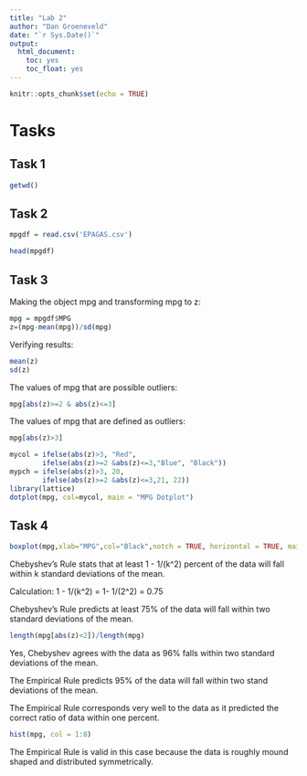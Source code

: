 ```yaml
---
title: "Lab 2"
author: "Dan Groeneveld"
date: "`r Sys.Date()`"
output:
  html_document:
    toc: yes
    toc_float: yes
---
```


```r
knitr::opts_chunk$set(echo = TRUE)
```

# Tasks

## Task 1

```r
getwd()
```

## Task 2
```r
mpgdf = read.csv('EPAGAS.csv')

head(mpgdf)

```

## Task 3

Making the object mpg and transforming mpg to z:
```r
mpg = mpgdf$MPG
z=(mpg-mean(mpg))/sd(mpg)
```

Verifying results:
```r
mean(z)
sd(z)
```



The values of mpg that are possible outliers:
```r
mpg[abs(z)>=2 & abs(z)<=3]
```

The values of mpg that are defined as outliers:
```r
mpg[abs(z)>3]
```

```r
mycol = ifelse(abs(z)>3, "Red",
        ifelse(abs(z)>=2 &abs(z)<=3,"Blue", "Black"))
mypch = ifelse(abs(z)>3, 20,
        ifelse(abs(z)>=2 &abs(z)<=3,21, 22))
library(lattice)
dotplot(mpg, col=mycol, main = "MPG Dotplot")
```


## Task 4

```r
boxplot(mpg,xlab="MPG",col="Black",notch = TRUE, horizontal = TRUE, main = "MPG Boxplot")
```

Chebyshev's Rule stats that at least 1 - 1/(k^2) percent of the data will fall within k standard deviations of the mean.

Calculation: 1 - 1/(k^2) = 1- 1/(2^2) = 0.75

Chebyshev's Rule predicts at least 75% of the data will fall within two standard deviations of the mean.

```r
length(mpg[abs(z)<2])/length(mpg)
```

Yes, Chebyshev agrees with the data as 96% falls within two standard deviations of the mean.

The Empirical Rule predicts 95% of the data will fall within two stand deviations of the mean.

The Empirical Rule corresponds very well to the data as it predicted the correct ratio of data within one percent.

```r
hist(mpg, col = 1:8)
```


The Empirical Rule is valid in this case because the data is roughly mound shaped and distributed symmetrically.


